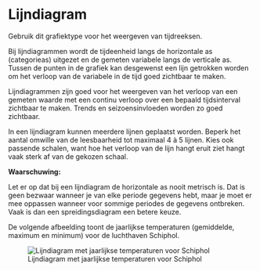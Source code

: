 # Lijndiagram {#charttype_line}

Gebruik dit grafiektype voor het weergeven van tijdreeksen.

Bij lijndiagrammen wordt de tijdeenheid langs de horizontale as \(categorieas\) uitgezet en de gemeten variabele langs de verticale as. Tussen de punten in de grafiek kan desgewenst een lijn getrokken worden om het verloop van de variabele in de tijd goed zichtbaar te maken.

Lijndiagrammen zijn goed voor het weergeven van het verloop van een gemeten waarde met een continu verloop over een bepaald tijdsinterval zichtbaar te maken. Trends en seizoensinvloeden worden zo goed zichtbaar.

In een lijndiagram kunnen meerdere lijnen geplaatst worden. Beperk het aantal omwille van de leesbaarheid tot maximaal 4 à 5 lijnen. Kies ook passende schalen, want hoe het verloop van de lijn hangt eruit ziet hangt vaak sterk af van de gekozen schaal.

**Waarschuwing:** 

Let er op dat bij een lijndiagram de horizontale as nooit metrisch is. Dat is geen bezwaar wanneer je van elke periode gegevens hebt, maar je moet er mee oppassen wanneer voor sommige periodes de gegevens ontbreken. Vaak is dan een spreidingsdiagram een betere keuze.

De volgende afbeelding toont de jaarlijkse temperaturen \(gemiddelde, maximum en minimum\) voor de luchthaven Schiphol.

 ![Lijndiagram met jaarlijkse temperaturen voor Schiphol](images/line_result.png "Lijndiagram met jaarlijkse temperaturen voor Schiphol") 

